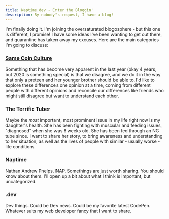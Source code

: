 ```yaml
---
title: Naptime.dev - Enter the Bloggin'
description: By nobody's request, I have a blog!
---
```


I'm finally doing it. I'm joining the oversaturated blogosphere - 
but this one is different, I promise! I have some ideas I've been wanting to get out there,
and quarantine has taken away my excuses. Here are the main categories I'm going to
discuss:

### [Same Coin Culture](/same-coin-culture/intro/)
Something that has become very apparent in the last year (okay 4 years,
but 2020 is something special) is that we disagree, and we do it in
the way that only a preteen and her younger brother should be able to. I'd like to explore
these differences one opinion at a time, coming from different people with different
opinions and reconcile our differences like friends who might still disagree but want
to understand each other.

### The Terrific Tuber
Maybe the _most_ important, most prominent issue in my life right now is my daughter's health.
She has been fighting with muscular and feeding issues, "diagnosed" when she was 8 weeks old.
She has been fed through an NG tube since. I want to share her story, to bring awareness and understanding
to her situation, as well as the lives of people with similar - usually worse - life conditions.

### Naptime
Nathan Andrew Phelps. NAP. Somethings are just worth sharing. You should know about them.
I'll open up a bit about what I think is important, but uncategorized.

### .dev
Dev things. Could be Dev news. Could be my favorite latest CodePen.
Whatever suits my web developer fancy that I want to share.

